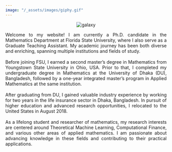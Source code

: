 ```yaml
---
image: "/_assets/images/giphy.gif"
---  
```


<script async src="https://pagead2.googlesyndication.com/pagead/js/adsbygoogle.js?client=ca-pub-6878992848042528"
     crossorigin="anonymous"></script>  
     
<p align="center">
    <img src="_assets/images/giphy.gif" alt="galaxy">
</p>

<div style="text-align: justify">
Welcome to my website! I am currently a Ph.D. candidate in the Mathematics Department at Florida State University, where I also serve as a Graduate Teaching Assistant. My academic journey has been both diverse and enriching, spanning multiple institutions and fields of study. <br>
<br>
Before joining FSU, I earned a second master’s degree in Mathematics from Youngstown State University in Ohio, USA. Prior to that, I completed my undergraduate degree in Mathematics at the University of Dhaka (DU), Bangladesh, followed by a one-year integrated master’s program in Applied Mathematics at the same institution.<br>
<br>
After graduating from DU, I gained valuable industry experience by working for two years in the life insurance sector in Dhaka, Bangladesh. In pursuit of higher education and advanced research opportunities, I relocated to the United States in August 2018.<br>
<br>
As a lifelong student and researcher of mathematics, my research interests are centered around Theoretical Machine Learning, Computational Finance, and various other areas of applied mathematics. I am passionate about advancing knowledge in these fields and contributing to their practical applications.

</div>